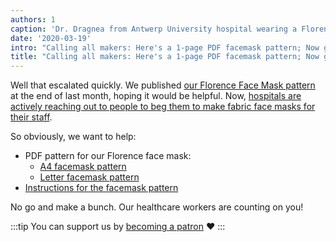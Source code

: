 ```yaml
---
authors: 1
caption: 'Dr. Dragnea from Antwerp University hospital wearing a Florence facemask'
date: '2020-03-19'
intro: "Calling all makers: Here's a 1-page PDF facemask pattern; Now go make some and help beat this thing"
title: "Calling all makers: Here's a 1-page PDF facemask pattern; Now go make some and help beat this thing"
---
```


Well that escalated quickly. We published [our Florence Face Mask
pattern](/designs/florence/) at the end of last month, hoping it would be
helpful. Now, [hospitals are actively reaching out to people to beg them to
make fabric face masks for their staff](https://www.uza.be/mondmaskers).

<!-- truncate -->

So obviously, we want to help:

- PDF pattern for our Florence face mask:
  - [A4 facemask pattern](/florence-facemask-freesewing.org.a4.pdf)
  - [Letter facemask pattern](/florence-facemask-freesewing.org.letter.pdf)
- [Instructions for the facemask pattern](/docs/designs/florence/instructions/)

No go and make a bunch. Our healthcare workers are counting on you!

<YouTube id="VcQ69_ANsRA" />

:::tip
You can support us by [becoming a patron](/patrons/join/) ❤️
:::
